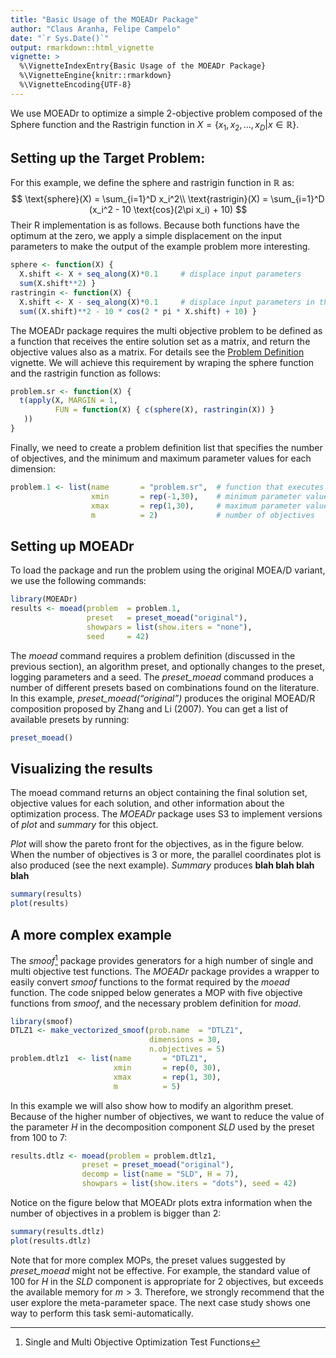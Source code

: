 ```yaml
---
title: "Basic Usage of the MOEADr Package"
author: "Claus Aranha, Felipe Campelo"
date: "`r Sys.Date()`"
output: rmarkdown::html_vignette
vignette: >
  %\VignetteIndexEntry{Basic Usage of the MOEADr Package}
  %\VignetteEngine{knitr::rmarkdown}
  %\VignetteEncoding{UTF-8}
---
```


We use MOEADr to optimize a simple 2-objective problem composed of the Sphere function and the Rastrigin function in  $X = \{x_1,x_2,\dots,x_D | x\in\mathbb{R} \}$. 

## Setting up the Target Problem:

For this example, we define the sphere and rastrigin function in $\mathbb{R}$ as:
$$
\text{sphere}(X) = \sum_{i=1}^D x_i^2\\
\text{rastrigin}(X) = \sum_{i=1}^D (x_i^2 - 10 \text{cos}(2\pi x_i) + 10)
$$
Their R implementation is as follows. Because both functions have the optimum at the zero, we apply a simple displacement 
on the input parameters to make the output of the example problem more interesting.

```r
sphere <- function(X) {
  X.shift <- X + seq_along(X)*0.1     # displace input parameters
  sum(X.shift**2) }
rastringin <- function(X) {
  X.shift <- X - seq_along(X)*0.1     # displace input parameters in the opposite direction
  sum((X.shift)**2 - 10 * cos(2 * pi * X.shift) + 10) }
```

The MOEADr package requires the multi objective problem to be defined as a function that receives the entire solution set as 
a matrix, and return the objective values also as a matrix. For details see the [Problem Definition](problem-definition.html) vignette. 
We will achieve this requirement by wraping the sphere function and the rastrigin function as follows:

```r
problem.sr <- function(X) {
  t(apply(X, MARGIN = 1,
          FUN = function(X) { c(sphere(X), rastringin(X)) } 
   ))
}
```

Finally, we need to create a problem definition list that specifies the number of objectives, and the minimum and maximum 
parameter values for each dimension:

```r
problem.1 <- list(name       = "problem.sr",  # function that executes the MOP
                  xmin       = rep(-1,30),    # minimum parameter value for each dimension
                  xmax       = rep(1,30),     # maximum parameter value for each dimension
                  m          = 2)             # number of objectives
```

## Setting up MOEADr

To load the package and run the problem using the original MOEA/D variant, we use the following commands:

```r
library(MOEADr)
results <- moead(problem  = problem.1,
                 preset   = preset_moead("original"),
                 showpars = list(show.iters = "none"), 
                 seed     = 42)
```

The *moead* command requires a problem definition (discussed in the previous section), an algorithm preset, and
optionally changes to the preset, logging parameters and a seed. The *preset_moead*  command produces a number 
of different presets based on combinations found on the literature. In this example, *preset_moead("original")*
produces the original MOEAD/R composition proposed by Zhang and Li (2007). You can get a list of available 
presets by running:

```r
preset_moead()
```

## Visualizing the results

The moead command returns an object containing the final solution set, objective values for each 
solution, and other information about the optimization process. The *MOEADr* package uses S3
to implement versions of *plot* and *summary* for this object.

*Plot* will show the pareto front for the objectives, as in the figure below. When the number of 
objectives is 3 or more, the parallel coordinates plot is also produced (see the next example). 
*Summary* produces **blah blah blah blah**

```r
summary(results)
plot(results)
```

## A more complex example

The *smoof*^[Single and Multi Objective Optimization Test Functions] package provides generators
for a high number of single and multi objective test functions. The *MOEADr* package provides a 
wrapper to easily convert *smoof* functions to the format required by the *moead* function. The 
code snipped below generates a MOP with five objective functions from *smoof*, and the necessary 
problem definition for *moad*.

```r
library(smoof)
DTLZ1 <- make_vectorized_smoof(prob.name  = "DTLZ1",
                               dimensions = 30,
                               n.objectives = 5)
problem.dtlz1  <- list(name       = "DTLZ1",
                       xmin       = rep(0, 30),
                       xmax       = rep(1, 30),
                       m          = 5)
```

In this example we will also show how to modify an algorithm preset. Because of the higher number
of objectives, we want to reduce the value of the parameter $H$ in the decomposition component *SLD*
used by the preset from 100 to 7:

```r
results.dtlz <- moead(problem = problem.dtlz1,
                preset = preset_moead("original"),
                decomp = list(name = "SLD", H = 7), 
                showpars = list(show.iters = "dots"), seed = 42)
```

Notice on the figure below that MOEADr plots extra information when the number of objectives in 
a problem is bigger than 2:
```r
summary(results.dtlz)
plot(results.dtlz)
```

Note that for more complex MOPs, the preset values suggested by *preset_moead* might not be effective. 
For example, the standard value of 100 for $H$ in the *SLD* component is appropriate for 2 
objectives, but exceeds the available memory for $m > 3$. Therefore, we strongly recommend that the 
user explore the meta-parameter space. The next case study shows one way to perform this task 
semi-automatically.
